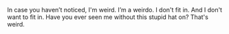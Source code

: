 In case you haven’t noticed, I'm weird. I’m a weirdo. I don't fit in. And I don't want to fit in. Have you ever seen me without this stupid hat on? That's weird.